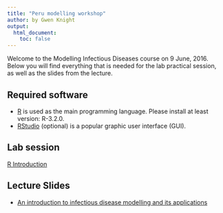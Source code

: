 ```yaml
---
title: "Peru modelling workshop"
author: by Gwen Knight
output:
  html_document:
    toc: false  
---
```


Welcome to the Modelling Infectious Diseases course on 9 June, 2016. Below you will find everything that is needed for the lab practical session, as well as the slides from the lecture.


## Required software
* [R](http://cran.r-project.org) is used as the main programming language. Please install at least version: R-3.2.0.
* [RStudio](http://www.rstudio.com/products/rstudio/download/) (optional) is a popular graphic user interface (GUI).

## Lab session

[R Introduction](intro_to_r_gk.html)

## Lecture Slides

* [An introduction to infectious disease modelling and its applications](intro_modelling_peru.pdf)
